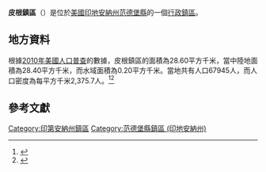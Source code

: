 {{noteTA
|G1=USState
|G2=地名
|G3=Unit
}}
{{Infobox settlement
|official_name            = 皮根鎮區
|native_name = Pigeon Township
|settlement_type          = [[行政鎮區|行政鎮區]]
|image_skyline            = 
|imagesize                = 
|image_map                = Map highlighting Pigeon Township, Vanderburgh County, Indiana.svg
|mapsize                  = 250px
|pushpin_map  =USA Indiana
|pushpin_label = 皮根鎮區
|pushpin_label_position   = top
|pushpin_map_caption      = 皮根鎮區在印地安納州的位置
|subdivision_type         = [[世界政區索引|國家]]
|subdivision_type1        = [[美国州份|州份]]
|subdivision_type2        = [[印地安納州行政区划|縣]]
|subdivision_name         = [[美国|美国]]
|subdivision_name1        = [[印地安納州|印地安納州]]
|subdivision_name2        = [[范德堡縣_(印地安納州)|范德堡縣]]
|elevation_ft             = 384
|elevation_m              = 117
|timezone                 = [[北美东部時區|北美东部時區]]
|area_total_km2           = 28.60
|area_land_km2            = 28.40
|area_water_km2           = 0.20
|area_total_sq_mi         = 
|area_land_sq_mi          = 
|area_water_sq_mi         = 
|population_as_of         = [[2010年美國人口普查|2010]]
|population_footnotes     = 
|population_total         = 67945
|population_density_km2   = auto
|population_density_sq_mi = auto
|utc_offset               = -5
|coordinates              = {{coord|37|58|27|N|87|34|10|W|type:city_region:US-AL_source:GNS-enwiki|display=inline,title}}
| coor_pinpoint           = 
| coordinates_footnotes   = 
|timezone_DST             = EDT
|utc_offset_DST           = -4
|postal_code_type         = [[美國郵區編號|郵區編號]]
|postal_code              = 42420, 47708, 47710, 47711, 47712, 47713, 47714, 47720
|area_code                = {{link-en|电话区号765|Area code 765|765}}
|blank_name = [[地名信息系统|GNIS ID]]
|blank_info = 453732
}}
'''皮根鎮區'''（{{lang-en|Pigeon Township}}）是位於[[美國|美國]][[印地安納州|印地安納州]][[范德堡縣_(印地安納州)|范德堡縣]]的一個[[行政鎮區|行政鎮區]]。

== 地方資料 ==
根據[[2010年美國人口普查|2010年美國人口普查]]的數據，皮根鎮區的面積為28.60平方千米，當中陸地面積為28.40平方千米，而水域面積為0.20平方千米。當地共有人口67945人，而人口密度為每平方千米2,375.7人。<ref name="GR8">{{cite web|url=http://factfinder2.census.gov|publisher=[[美国人口调查局|美国人口调查局]]|accessdate=2011-05-14|title=American FactFinder|archive-date=2013-09-11|archive-url=https://web.archive.org/web/20130911234518/http://factfinder2.census.gov/|dead-url=no}}</ref><ref>{{cite web|url=https://www.citypopulation.de/en/usa/indiana/admin/|title=USA: Indiana (Counties and Townships) - City Population|access-date=2020-08-28|archive-date=2020-04-22|archive-url=https://web.archive.org/web/20200422090607/https://www.citypopulation.de/en/usa/indiana/admin/|dead-url=no}}</ref>

== 參考文獻 ==
{{reflist}}

{{范德堡縣 (印地安納州)}}

{{DEFAULTSORT:Pigeon Township}}
[[Category:印第安納州鎮區|Category:印第安納州鎮區]]
[[Category:范德堡縣鎮區_(印地安納州)|Category:范德堡縣鎮區 (印地安納州)]]

{{Indiana-geo-stub}}
<nowiki></nowiki>